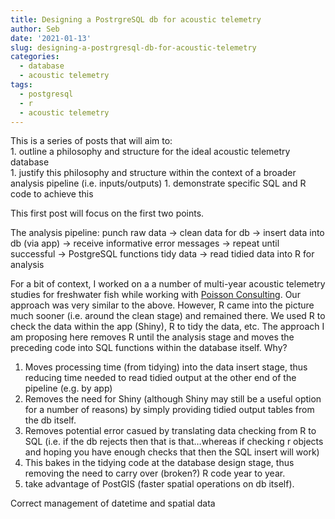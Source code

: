 ```yaml
---
title: Designing a PostrgreSQL db for acoustic telemetry
author: Seb
date: '2021-01-13'
slug: designing-a-postrgresql-db-for-acoustic-telemetry
categories:
  - database
  - acoustic telemetry
tags:
  - postgresql
  - r
  - acoustic telemetry
---
```


This is a series of posts that will aim to:  
1. outline a philosophy and structure for the ideal acoustic telemetry database   
1. justify this philosophy and structure within the context of a broader analysis pipeline (i.e. inputs/outputs)
1. demonstrate specific SQL and R code to achieve this  

This first post will focus on the first two points.

The analysis pipeline:
punch raw data -> clean data for db -> insert data into db (via app) -> receive informative error messages -> repeat until successful -> PostgreSQL functions tidy data -> read tidied data into R for analysis

For a bit of context, I worked on a a number of multi-year acoustic telemetry studies for freshwater fish while working with [Poisson Consulting](https://poissonconsulting.ca). Our approach was very similar to the above. However, R came into the picture much sooner (i.e. around the clean stage) and remained there. We used R to check the data within the app (Shiny), R to tidy the data, etc. The approach I am proposing here removes R until the analysis stage and moves the preceding code into SQL functions within the database itself. Why?  

1. Moves processing time (from tidying) into the data insert stage, thus reducing time needed to read tidied output at the other end of the pipeline (e.g. by app)
1. Removes the need for Shiny (although Shiny may still be a useful option for a number of reasons) by simply providing tidied output tables from the db itself.
1. Removes potential error casued by translating data checking from R to SQL (i.e. if the db rejects then that is that...whereas if checking r objects and hoping you have enough checks that then the SQL insert will work)  
1. This bakes in the tidying code at the database design stage, thus removing the need to carry over (broken?) R code year to year.  
1. take advantage of PostGIS (faster spatial operations on db itself).  

Correct management of datetime and spatial data

